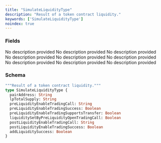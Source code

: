 ```yaml
---
title: "SimulateLiquidityType"
description: "Result of a token contract liquidity."
keywords: ['SimulateLiquidityType']
noindex: true
---
```


### Fields

<ResponseField name="pairAddress" type="String">
  No description provided
</ResponseField>

<ResponseField name="lpTotalSupply" type="String">
  No description provided
</ResponseField>

<ResponseField name="preLiquidityEnableTradingCall" type="String">
  No description provided
</ResponseField>

<ResponseField name="preLiquidityEnableTradingSuccess" type="Boolean">
  No description provided
</ResponseField>

<ResponseField name="preLiquidityEnableTradingSupportsTransfer" type="Boolean">
  No description provided
</ResponseField>

<ResponseField name="liquiditySetByPreLiquidityOpenTradingCall" type="Boolean">
  No description provided
</ResponseField>

<ResponseField name="postLiquidityEnableTradingCall" type="String">
  No description provided
</ResponseField>

<ResponseField name="postLiquidityEnableTradingSuccess" type="Boolean">
  No description provided
</ResponseField>

<ResponseField name="addLiquiditySuccess" type="Boolean">
  No description provided
</ResponseField>

### Schema


```graphql 
"""Result of a token contract liquidity."""
type SimulateLiquidityType {
  pairAddress: String
  lpTotalSupply: String
  preLiquidityEnableTradingCall: String
  preLiquidityEnableTradingSuccess: Boolean
  preLiquidityEnableTradingSupportsTransfer: Boolean
  liquiditySetByPreLiquidityOpenTradingCall: Boolean
  postLiquidityEnableTradingCall: String
  postLiquidityEnableTradingSuccess: Boolean
  addLiquiditySuccess: Boolean
}
```
